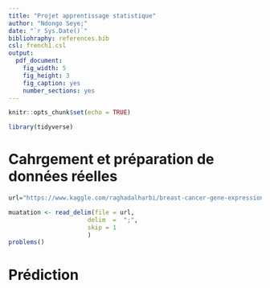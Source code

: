 ```yaml
---
title: "Projet apprentissage statistique"
author: "Ndongo Seye;"
date: "`r Sys.Date()`"
bibliohraphy: references.bib
csl: french1.csl
output: 
  pdf_document: 
    fig_width: 5
    fig_height: 3
    fig_caption: yes
    number_sections: yes
---
```


```r
knitr::opts_chunk$set(echo = TRUE)
```

```r
library(tidyverse)
```


# Cahrgement et préparation de données réelles

```r
url="https://www.kaggle.com/raghadalharbi/breast-cancer-gene-expression-profiles-metabric"

muatation <- read_delim(file = url,
                      delim  =  ";",
                      skip = 1
                      )
problems()

```



# Prédiction 
